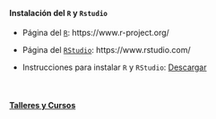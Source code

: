 <br>

#### Instalación del `R` y `Rstudio`

* Página del [`R`](https://www.r-project.org/): https://www.r-project.org/ 

* Página del [`RStudio`](https://www.rstudio.com/): https://www.rstudio.com/ 

* Instrucciones para instalar `R` y `RStudio`: [Descargar](Guia_instalacion_software R_RStudio.pdf)


<br>

#### [Talleres y Cursos](https://paguzmang.github.io/TalleresCursos/)






